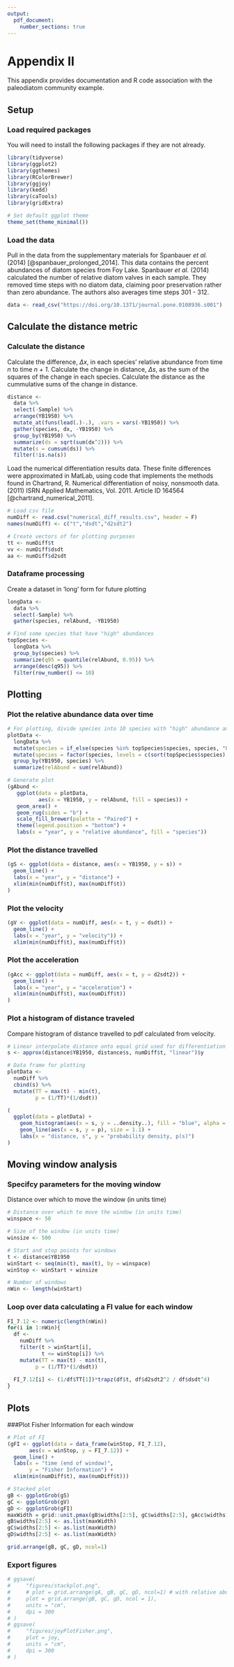 ---
output: 
  pdf_document:
    number_sections: true
---


# Appendix II  {-#appPaleo} 

This appendix provides documentation and R code association with the paleodiatom community example. 

## Setup
### Load required packages 
You will need to install the following packages if they are not already.

```{r, echo = F, warning=F, message=F}
library(tidyverse)
library(ggplot2)
library(ggthemes)
library(RColorBrewer)
library(ggjoy)
library(kedd)
library(caTools)
library(gridExtra)

# Set default ggplot theme
theme_set(theme_minimal())
```

### Load the data

Pull in the data from the supplementary materials for Spanbauer *et al.* (2014) [@spanbauer_prolonged_2014]. This data contains the percent abundances of diatom species from Foy Lake. Spanbauer *et al.* (2014) calculated the number of relative diatom valves in each sample. They removed time steps with no diatom data, claiming poor preservation rather than zero abundance. The authors also averages time steps 301 - 312.

```{r, echo = T, warning=F, message=F}
data <- read_csv("https://doi.org/10.1371/journal.pone.0108936.s001")
```

## Calculate the distance metric

### Calculate the distance 
Calculate the difference, $\Delta x$, in each species' relative abundance from time *n* to time *n + 1*. Calculate the change in distance, $\Delta s$, as the sum of the squares of the change in each species. Calculate the distance as the cummulative sums of the change in distance.
```{r , echo=F, warning=F, message=F}
distance <- 
  data %>% 
  select(-Sample) %>% 
  arrange(YB1950) %>% 
  mutate_at(funs(lead(.)-.), .vars = vars(-YB1950)) %>% 
  gather(species, dx, -YB1950) %>% 
  group_by(YB1950) %>% 
  summarize(ds = sqrt(sum(dx^2))) %>% 
  mutate(s = cumsum(ds)) %>% 
  filter(!is.na(s))
```

Load the numerical differentiation results data. These finite differences were approximated in MatLab, using code that implements the methods found in Chartrand, R. Numerical differentiation of noisy, nonsmooth data. (2011) ISRN Applied Mathematics, Vol. 2011. Article ID 164564 [@chartrand_numerical_2011].
```{r, echo=F, warning=F, message=F}
# Load csv file
numDiff <- read.csv("numerical_diff_results.csv", header = F) 
names(numDiff) <- c("t","dsdt","d2sdt2")

# Create vectors of for plotting purposes
tt <- numDiff$t
vv <- numDiff$dsdt
aa <- numDiff$d2sdt
```

### Dataframe processing
Create a dataset in 'long' form for future plotting
```{r, echo = F, warning=F, message=F}
longData <- 
  data %>% 
  select(-Sample) %>% 
  gather(species, relAbund, -YB1950) 

# Find some species that have "high" abundances 
topSpecies <- 
  longData %>% 
  group_by(species) %>% 
  summarize(q95 = quantile(relAbund, 0.95)) %>% 
  arrange(desc(q95)) %>% 
  filter(row_number() <= 10)
```

## Plotting
### Plot the relative abundance data over time
```{r, echo = FALSE, warning=F, message=F}

# For plotting, divide species into 10 species with "high" abundance and others
plotData <- 
  longData %>%
  mutate(species = if_else(species %in% topSpecies$species, species, "Other (n = 99)")) %>%
  mutate(species = factor(species, levels = c(sort(topSpecies$species), "Other (n = 99)"))) %>%
  group_by(YB1950, species) %>%
  summarize(relAbund = sum(relAbund))

# Generate plot
(gAbund <- 
   ggplot(data = plotData,
          aes(x = YB1950, y = relAbund, fill = species)) +
   geom_area() +
   geom_rug(sides = "b") +
   scale_fill_brewer(palette = "Paired") +
   theme(legend.position = "bottom") +
   labs(x = "year", y = "relative abundance", fill = "species"))
```

### Plot the distance travelled
```{r, echo = FALSE, warning=F, message=F}
(gS <- ggplot(data = distance, aes(x = YB1950, y = s)) + 
  geom_line() +
  labs(x = "year", y = "distance") +
  xlim(min(numDiff$t), max(numDiff$t))
)
```

### Plot the velocity
```{r, echo = FALSE, warning=F, message=F}
(gV <- ggplot(data = numDiff, aes(x = t, y = dsdt)) + 
  geom_line() +
  labs(x = "year", y = "velocity")) +
  xlim(min(numDiff$t), max(numDiff$t))
```


### Plot the acceleration 
```{r, echo = FALSE, warning=F, message=F}
(gAcc <- ggplot(data = numDiff, aes(x = t, y = d2sdt2)) + 
  geom_line() +
  labs(x = "year", y = "acceleration") +
  xlim(min(numDiff$t), max(numDiff$t))
)
```


### Plot a histogram of distance traveled
Compare histogram of distance travelled to pdf calculated from velocity.

```{r, echo = FALSE, warning=F, message=F}
# Linear interpolate distance onto equal grid used for differentiation
s <- approx(distance$YB1950, distance$s, numDiff$t, "linear")$y

# Data frame for plotting
plotData <- 
  numDiff %>% 
  cbind(s) %>% 
  mutate(TT = max(t) - min(t),
         p = (1/TT)*(1/dsdt))

(
  ggplot(data = plotData) + 
    geom_histogram(aes(x = s, y = ..density..), fill = "blue", alpha = 0.5, bins = 100) +
    geom_line(aes(x = s, y = p), size = 1.1) +
    labs(x = "distance, s", y = "probability density, p(s)")
)
```

## Moving window analysis
### Specifcy parameters for the moving window
Distance over which to move the window (in units time)
```{r, echo = TRUE, warning=F, message=F}
# Distance over which to move the window (in units time)
winspace <- 50

# Size of the window (in units time)
winsize <- 500

# Start and stop points for windows
t <- distance$YB1950
winStart <- seq(min(t), max(t), by = winspace)
winStop <- winStart + winsize

# Number of windows
nWin <- length(winStart)
```

### Loop over data calculating a FI value for each window
```{r, echo=F, warning=F, message=F}
FI_7.12 <- numeric(length(nWin))
for(i in 1:nWin){
  df <- 
    numDiff %>%
    filter(t > winStart[i],
           t <= winStop[i]) %>%
    mutate(TT = max(t) - min(t),
         p = (1/TT)*(1/dsdt))
  
  FI_7.12[i] <- (1/df$TT[1])*trapz(df$t, df$d2sdt2^2 / df$dsdt^4)
}

```

## Plots
###Plot Fisher Information for each window

```{r FIplot, echo=F, warning=F, message=F}

# Plot of FI
(gFI <- ggplot(data = data_frame(winStop, FI_7.12),
       aes(x = winStop, y = FI_7.12)) +
  geom_line() +
  labs(x = "time (end of window)", 
       y = "Fisher Information") +
  xlim(min(numDiff$t), max(numDiff$t)))

# Stacked plot 
gB <- ggplotGrob(gS)
gC <- ggplotGrob(gV)
gD <- ggplotGrob(gFI)
maxWidth = grid::unit.pmax(gB$widths[2:5], gC$widths[2:5], gAcc$widths[2:5], gD$widths[2:5])
gB$widths[2:5] <- as.list(maxWidth)
gC$widths[2:5] <- as.list(maxWidth)
gD$widths[2:5] <- as.list(maxWidth)

grid.arrange(gB, gC, gD, ncol=1)
```

### Export figures
```{r, echo = F, warning=F, message=F}
# ggsave(
#     "figures/stackplot.png",
#     # plot = grid.arrange(gA, gB, gC, gD, ncol=1) # with relative abundance plot
#     plot = grid.arrange(gB, gC, gD, ncol = 1),
#     units = "cm",
#     dpi = 300
# )
# ggsave(
#     "figures/joyPlotFisher.png",
#     plot = joy,
#     units = "cm",
#     dpi = 300
# )
```
